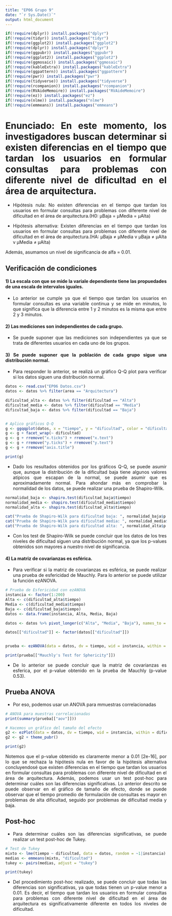 ---
title: "EP06 Grupo 9"
date: "`r Sys.Date()`"
output: html_document 
---

```{r setup, include=FALSE}
if(!require(dplyr)) install.packages("dplyr")
if(!require(tidyr)) install.packages("tidyr")
if(!require(ggplot2)) install.packages("ggplot2")
if(!require(dplyr)) install.packages("dplyr")
if(!require(ggpubr)) install.packages("ggpubr")
if(!require(ggplot2)) install.packages("ggplot2")
if(!require(ggmosaic)) install.packages("ggmosaic")
if(!require(kableExtra)) install.packages("kableExtra")
if(!require(ggpattern)) install.packages("ggpattern")
if(!require(pwr)) install.packages("pwr")
if(!require(tidyverse)) install.packages("tidyverse")
if(!require(rcompanion)) install.packages("rcompanion")
if(!require(RVAideMemoire)) install.packages("RVAideMemoire")
if(!require(ez)) install.packages("ez")
if(!require(nlme)) install.packages("nlme")
if(!require(emmeans)) install.packages("emmeans")
```

```{=html}
<style>
body {
text-align: justify}
</style>
```

# Enunciado: En este momento, los investigadores buscan determinar si existen diferencias en el tiempo que tardan los usuarios en formular consultas para problemas con diferente nivel de dificultad en el área de arquitectura.

* Hipótesis nula: No existen diferencias en el tiempo que tardan los usuarios en formular consultas para problemas con diferente nivel de dificultad en el área de arquitectura.(H0: μBaja = μMedia = μAlta)

* Hipótesis alternativa: Existen diferencias en el tiempo que tardan los usuarios en formular consultas para problemas con diferente nivel de dificultad en el área de arquitectura.(HA: μBaja ≠ μMedia v μBaja ≠ μAlta v μMedia ≠ μAlta)

Además, asumamos un nivel de significancia de alfa = 0.01.

## Verificación de condiciones

#### 1) La escala con que se mide la variale dependiente tiene las propuedades de una escala de intervalos iguales.

* Lo anterior se cumple ya que el tiempo que tardan los usuarios en formular consultas es una variable continua y se mide en minutos, lo que significa que la diferencia entre 1 y 2 minutos es la misma que entre 2 y 3 minutos.

#### 2) Las mediciones son independientes de cada grupo.

* Se puede suponer que las mediciones son independientes ya que se trata de diferentes usuarios en cada uno de los grupos.

#### 3) Se puede suponer que la población de cada grupo sigue una distribución normal.

* Para responder lo anterior, se realizá un gráfico Q-Q plot para verificar si los datos siguen una distribución normal.


```{r a}
datos <- read.csv("EP06 Datos.csv")
datos <- datos %>% filter(area == "Arquitectura")

dificultad_alta <- datos %>% filter(dificultad == "Alta")
dificultad_media <- datos %>% filter(dificultad == "Media")
dificultad_baja <- datos %>% filter(dificultad == "Baja")


# Aplico gráficos Q-Q
g <- ggqqplot(datos, x = "tiempo", y = "dificultad", color = "dificultad")
g <- g + facet_wrap(~ dificultad)
g <- g + rremove("x.ticks") + rremove("x.text")
g <- g + rremove("y.ticks") + rremove("y.text")
g <- g + rremove("axis.title")

print(g)
```
* Dado los resultados obtenidos por los gráficos Q-Q, se puede asumir que, aunque la distribución de la dificultad baja tiene algunos valores atípicos que escapan de la normal, se puede asumir que es aproximadamente normal.
Para ahondar más en comprobar la normalidad de los datos, se puede realizar una prueba de Shapiro-Wilk.

```{r h}
normalidad_baja <- shapiro.test(dificultad_baja$tiempo)
normalidad_media <- shapiro.test(dificultad_media$tiempo)
normalidad_alta <- shapiro.test(dificultad_alta$tiempo)

cat("Prueba de Shapiro-Wilk para dificultad baja: ", normalidad_baja$p.value, "\n")
cat("Prueba de Shapiro-Wilk para dificultad media: ", normalidad_media$p.value, "\n")
cat("Prueba de Shapiro-Wilk para dificultad alta: ", normalidad_alta$p.value, "\n")

```
* Con los test de Shapiro-Wilk se puede concluir que los datos de los tres niveles de dificultad siguen una distribución normal, ya que los p-values obtenidos son mayores a nuestro nivel de significancia.

#### 4) La matriz de covarianzas es esférica.

* Para verificar si la matriz de covarianzas es esférica, se puede realizar una prueba de esfericidad de Mauchly. Para lo anterior se puede utilizar la función ezANOVA.

```{r b}
# Prueba de Esfericidad con ezANOVA
instancia <- factor(1:200)
Alta <- c(dificultad_alta$tiempo)
Media <- c(dificultad_media$tiempo)
Baja <- c(dificultad_baja$tiempo)
datos <- data.frame(instancia, Alta, Media, Baja)

datos <- datos %>% pivot_longer(c("Alta", "Media", "Baja"), names_to = "dificultad", values_to = "tiempo")

datos[["dificultad"]] <- factor(datos[["dificultad"]])


prueba <- ezANOVA(data = datos, dv = tiempo, wid = instancia, within = dificultad, return_aov = TRUE)

print(prueba[["Mauchly's Test for Sphericity"]])

```

* De lo anterior se puede concluir que la matriz de covarianzas es esferica, por el p-value obtenido en la prueba de Mauchly (p-value 0.53).

## Prueba ANOVA
* Por eso, podemos usar un ANOVA para mmuestras correlacionadas

```{r c}
# ANOVA para muestras correlacionadas
print(summary(prueba[["aov"]]))
```
```{r g}
# Hacemos un gráfico del tamaño del efecto
g2 <- ezPlot(data = datos, dv = tiempo, wid = instancia, within = dificultad, y_lab = "Tiempo promedio (minutos)", x = dificultad)
g2 <- g2 + theme_pubr()

print(g2)

```

Notemos que el p-value obtenido es claramente menor a 0.01 [2e-16], por lo que se rechaza la hipótesis nula en favor de la hipótesis alternativa concluyendosé que existen diferencias en el tiempo que tardan los usuarios en formular consultas para problemas con diferente nivel de dificultad en el área de arquitectura. Además, podemos usar un test post-hoc para determinar cuáles son las diferencias significativas.
Lo anterior descrito se puede observar en el gráfico de tamaño de efecto, donde se puede observar que el tiempo promedio de formulación de consultas es mayor en problemas de alta dificultad, seguido por problemas de dificultad media y baja.

## Post-hoc

* Para determinar cuáles son las diferencias significativas, se puede realizar un test post-hoc de Tukey.
 
```{r d}
# Test de Tukey
mixto <- lme(tiempo ~ dificultad, data = datos, random = ~1|instancia)
medias <- emmeans(mixto, "dificultad")
tukey <- pairs(medias, adjust = "tukey")

print(tukey)
```

* Del procedimiento post-hoc realizado, se puede concluir que todas las diferencias son significativas, ya que todas tienen un p-value menor a 0.01. Es decir, el tiempo que tardan los usuarios en formular consultas para problemas con diferente nivel de dificultad en el área de arquitectura es significativamente diferente en todos los niveles de dificultad.